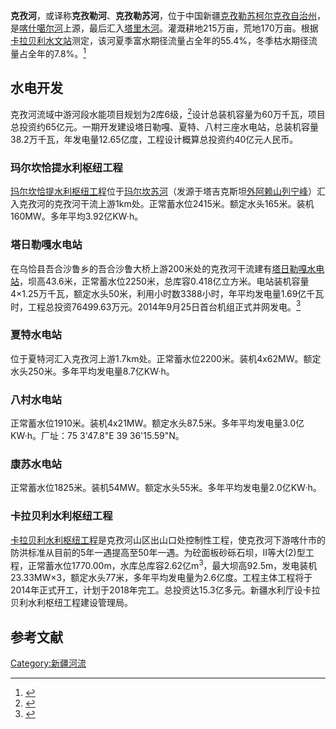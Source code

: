 {{Infobox River
  | river_name      = 克孜勒河
  | image_name      = 
  | image_size      = 
  | caption         = 
  | origin          = 吉尔吉斯斯坦[[阿赖山脉|阿赖山脉]]特拉普齐亚峰（海拔6048m）
  | mouth           = 
  | basin_countries = 中国 
  | length          = 238km（山口以上）
  | elevation       = 
  | mouth_elevation = 
  | discharge       = 21.39亿m<sup>3</sup>（卡拉贝利出山口）
  | watershed       = 15900 km<sup>2</sup>
  | tributary         = 
}}
'''克孜河'''，或译称'''克孜勒河'''、'''克孜勒苏河'''，位于中国新疆[[克孜勒苏柯尔克孜自治州|克孜勒苏柯尔克孜自治州]]，是[[喀什噶尔河|喀什噶尔河]]上源，最后汇入[[塔里木河|塔里木河]]。灌溉耕地215万亩，荒地170万亩。根据[[卡拉贝利水文站|卡拉贝利水文站]]测定，该河夏季富水期径流量占全年的55.4%，冬季枯水期径流量占全年的7.8%。<ref>{{cite book|author=马秀峰等|title=《西北内陆河区水旱灾害》|year=1999|publisher=黄河水利出版社|location=郑州|isbn=7-80621-267-1}}</ref>

==水电开发==
克孜河流域中游河段水能项目规划为2库6级，<ref>{{Cite web |url=http://www.doc88.com/p-143668244532.html |title=新疆克孜河中游段水力发电规划综述，《贵州水力发电》2009年4月 |accessdate=2014-10-03 |archive-date=2014-10-06 |archive-url=https://web.archive.org/web/20141006153919/http://www.doc88.com/p-143668244532.html |dead-url=no }}</ref>设计总装机容量为60万千瓦，项目总投资约65亿元。一期开发建设塔日勒嘎、夏特、八村三座水电站，总装机容量38.2万千瓦，年发电量12.65亿度，工程设计概算总投资约40亿元人民币。 
===玛尔坎恰提水利枢纽工程===
[[玛尔坎恰提水利枢纽工程|玛尔坎恰提水利枢纽工程]]位于[[玛尔坎苏河|玛尔坎苏河]]（发源于塔吉克斯坦[[外阿赖山|外阿赖山]][[列宁峰|列宁峰]]）汇入克孜河的克孜河干流上游1km处。正常蓄水位2415米。额定水头165米。装机160MW。多年平均3.92亿KW·h。
===塔日勒嘎水电站===
在乌恰县吾合沙鲁乡的吾合沙鲁大桥上游200米处的克孜河干流建有[[塔日勒嘎水电站|塔日勒嘎水电站]]，坝高43.6米，正常蓄水位2250米，总库容0.418亿立方米。电站装机容量4×1.25万千瓦，额定水头50米，利用小时数3388小时，年平均发电量1.69亿千瓦时，工程总投资76499.63万元。2014年9月25日首台机组正式并网发电。<ref>{{Cite web |url=http://www.xjdaily.com.cn/xinjiang/008/1131055.shtml |title=帕米尔高原塔日勒嘎水电站正式并网发电，《新疆日报》2014年9月26日 |accessdate=2014年10月3日 |archive-date=2014年10月6日 |archive-url=https://web.archive.org/web/20141006101314/http://www.xjdaily.com.cn/xinjiang/008/1131055.shtml |dead-url=no }}</ref>
===夏特水电站===
位于夏特河汇入克孜河上游1.7km处。正常蓄水位2200米。装机4x62MW。额定水头250米。多年平均发电量8.7亿KW·h。
===八村水电站===
正常蓄水位1910米。装机4x21MW。额定水头87.5米。多年平均发电量3.0亿KW·h。厂址：75 3'47.8"E  39 36'15.59"N。
===康苏水电站===
正常蓄水位1825米。装机54MW。额定水头55米。多年平均发电量2.0亿KW·h。
===卡拉贝利水利枢纽工程===
[[卡拉贝利水利枢纽工程|卡拉贝利水利枢纽工程]]是克孜河山区出山口处控制性工程，使克孜河下游喀什市的防洪标准从目前的5年一遇提高至50年一遇。为砼面板砂砾石坝，Ⅱ等大(2)型工程，正常蓄水位1770.00m，水库总库容2.62亿m<sup>3</sup>，最大坝高92.5m，发电装机23.33MW×3，额定水头77米，多年平均发电量为2.6亿度。工程主体工程将于2014年正式开工，计划于2018年完工。总投资达15.3亿多元。新疆水利厅设卡拉贝利水利枢纽工程建设管理局。
==参考文献==
<references/>
{{塔里木河水系}}
{{中国西部诸河}}
[[Category:新疆河流|Category:新疆河流]]